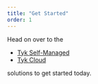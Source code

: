 ```yaml
---
title: "Get Started"
order: 1
---
```


Head on over to the 
* [Tyk Self-Managed](/5.7/tyk-self-managed#installation-options-for-tyk-self-managed)
* [Tyk Cloud](/5.7/tyk-cloud#quick-start-tyk-cloud)

solutions to get started today.